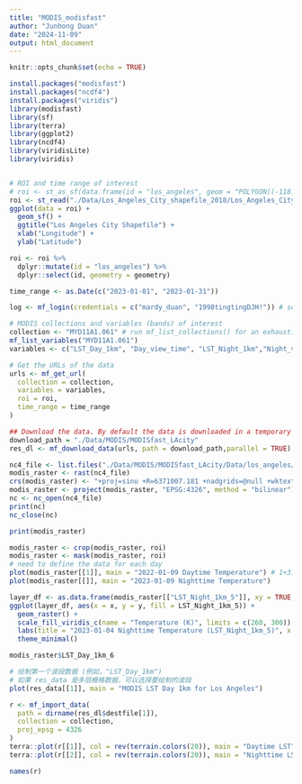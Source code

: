 ```yaml
---
title: "MODIS_modisfast"
author: "Junhong Duan"
date: "2024-11-09"
output: html_document
---
```


```r
knitr::opts_chunk$set(echo = TRUE)
```

```r
install.packages("modisfast")
install.packages("ncdf4")
install.packages("viridis")
library(modisfast)
library(sf)
library(terra)
library(ggplot2)
library(ncdf4)
library(viridisLite)
library(viridis)


# ROI and time range of interest
# roi <- st_as_sf(data.frame(id = "los_angeles", geom = "POLYGON((-118.6682 33.7036, -118.1553 33.7036, -118.1553 34.3373, -118.6682 34.3373, -118.6682 33.7036))"), wkt = "geom", crs = 4326) 
roi <- st_read("./Data/Los_Angeles_City_shapefile_2018/Los_Angeles_City_shapefile_2018.shp", crs = 4326)
ggplot(data = roi) +
  geom_sf() +
  ggtitle("Los Angeles City Shapefile") +
  xlab("Longitude") +
  ylab("Latitude")

roi <- roi %>%
  dplyr::mutate(id = "los_angeles") %>%
  dplyr::select(id, geometry = geometry)

time_range <- as.Date(c("2023-01-01", "2023-01-31"))

log <- mf_login(credentials = c("mardy_duan", "1998tingtingDJH!")) # set your own EOSDIS username and password

# MODIS collections and variables (bands) of interest
collection <- "MYD11A1.061" # run mf_list_collections() for an exhaustive list of collections available
mf_list_variables("MYD11A1.061")
variables <- c("LST_Day_1km", "Day_view_time", "LST_Night_1km","Night_view_time")

# Get the URLs of the data
urls <- mf_get_url(
  collection = collection,
  variables = variables,
  roi = roi,
  time_range = time_range
)

## Download the data. By default the data is downloaded in a temporary directory, but you can specify a folder
download_path = "./Data/MODIS/MODISfast_LAcity"
res_dl <- mf_download_data(urls, path = download_path,parallel = TRUE)

nc4_file <- list.files("./Data/MODIS/MODISfast_LAcity/Data/los_angeles/MYD11A1.061", pattern = "\\.nc4$", full.names = TRUE)[1]
modis_raster <- rast(nc4_file)
crs(modis_raster) <- "+proj=sinu +R=6371007.181 +nadgrids=@null +wktext"
modis_raster <- project(modis_raster, "EPSG:4326", method = "bilinear")
nc <- nc_open(nc4_file)
print(nc)
nc_close(nc)

print(modis_raster)

modis_raster <- crop(modis_raster, roi)
modis_raster <- mask(modis_raster, roi)
# need to define the data for each day
plot(modis_raster[[1]], main = "2022-01-09 Daytime Temperature") # 1+31
plot(modis_raster[[]], main = "2023-01-09 Nighttime Temperature")

layer_df <- as.data.frame(modis_raster[["LST_Night_1km_5"]], xy = TRUE, na.rm = TRUE)
ggplot(layer_df, aes(x = x, y = y, fill = LST_Night_1km_5)) +
  geom_raster() +
  scale_fill_viridis_c(name = "Temperature (K)", limits = c(260, 300)) +
  labs(title = "2023-01-04 Nighttime Temperature (LST_Night_1km_5)", x = "Longitude", y = "Latitude") +
  theme_minimal()

modis_raster$LST_Day_1km_6

# 绘制第一个波段数据 (例如，"LST_Day_1km")
# 如果 res_data 是多层栅格数据，可以选择要绘制的波段
plot(res_data[[1]], main = "MODIS LST Day 1km for Los Angeles")

r <- mf_import_data(
  path = dirname(res_dl$destfile[1]),
  collection = collection,
  proj_epsg = 4326
)
terra::plot(r[[1]], col = rev(terrain.colors(20)), main = "Daytime LST")
terra::plot(r[[2]], col = rev(terrain.colors(20)), main = "Nighttime LST")

names(r)
```